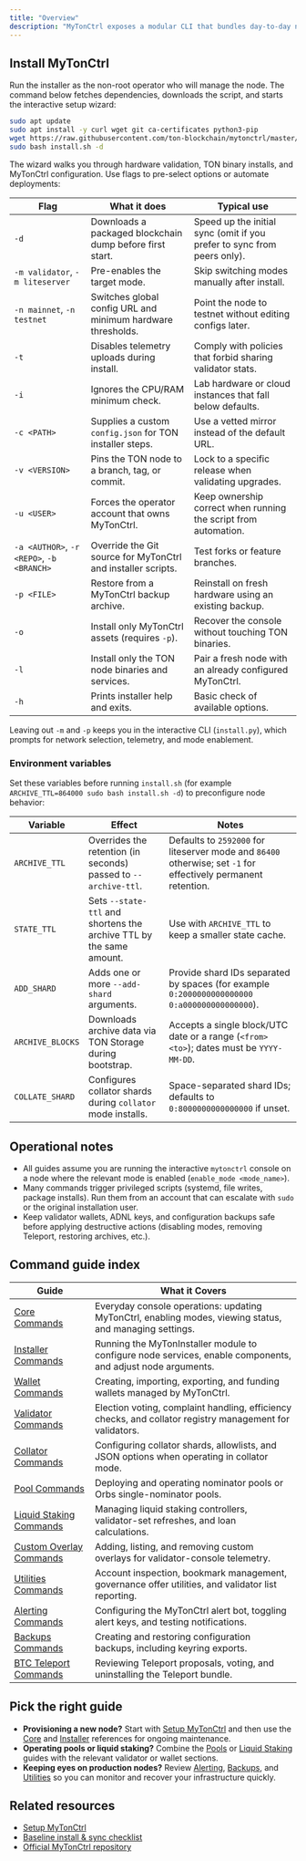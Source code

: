```yaml
---
title: "Overview"
description: "MyTonCtrl exposes a modular CLI that bundles day-to-day node maintenance, staking workflows, and operational tooling. Use this overview to decide which command reference you need for a specific task."
---
```


## Install MyTonCtrl

Run the installer as the non-root operator who will manage the node. The command below fetches dependencies, downloads the script, and starts the interactive setup wizard:

```bash
sudo apt update
sudo apt install -y curl wget git ca-certificates python3-pip
wget https://raw.githubusercontent.com/ton-blockchain/mytonctrl/master/scripts/install.sh
sudo bash install.sh -d
```

The wizard walks you through hardware validation, TON binary installs, and MyTonCtrl configuration. Use flags to pre-select options or automate deployments:

| Flag                                      | What it does                                                 | Typical use                                                             |
| ----------------------------------------- | ------------------------------------------------------------ | ----------------------------------------------------------------------- |
| `-d`                                      | Downloads a packaged blockchain dump before first start.     | Speed up the initial sync (omit if you prefer to sync from peers only). |
| `-m validator`, `-m liteserver`           | Pre-enables the target mode.                                 | Skip switching modes manually after install.                            |
| `-n mainnet`, `-n testnet`                | Switches global config URL and minimum hardware thresholds.  | Point the node to testnet without editing configs later.                |
| `-t`                                      | Disables telemetry uploads during install.                   | Comply with policies that forbid sharing validator stats.               |
| `-i`                                      | Ignores the CPU/RAM minimum check.                           | Lab hardware or cloud instances that fall below defaults.               |
| `-c <PATH>`                               | Supplies a custom `config.json` for TON installer steps.     | Use a vetted mirror instead of the default URL.                         |
| `-v <VERSION>`                            | Pins the TON node to a branch, tag, or commit.               | Lock to a specific release when validating upgrades.                    |
| `-u <USER>`                               | Forces the operator account that owns MyTonCtrl.             | Keep ownership correct when running the script from automation.         |
| `-a <AUTHOR>`, `-r <REPO>`, `-b <BRANCH>` | Override the Git source for MyTonCtrl and installer scripts. | Test forks or feature branches.                                         |
| `-p <FILE>`                               | Restore from a MyTonCtrl backup archive.                     | Reinstall on fresh hardware using an existing backup.                   |
| `-o`                                      | Install only MyTonCtrl assets (requires `-p`).               | Recover the console without touching TON binaries.                      |
| `-l`                                      | Install only the TON node binaries and services.             | Pair a fresh node with an already configured MyTonCtrl.                 |
| `-h`                                      | Prints installer help and exits.                             | Basic check of available options.                                       |

Leaving out `-m` and `-p` keeps you in the interactive CLI (`install.py`), which prompts for network selection, telemetry, and mode enablement.

### Environment variables

Set these variables before running `install.sh` (for example `ARCHIVE_TTL=864000 sudo bash install.sh -d`) to preconfigure node behavior:

| Variable         | Effect                                                              | Notes                                                                                                          |
| ---------------- | ------------------------------------------------------------------- | -------------------------------------------------------------------------------------------------------------- |
| `ARCHIVE_TTL`    | Overrides the retention (in seconds) passed to `--archive-ttl`.     | Defaults to `2592000` for liteserver mode and `86400` otherwise; set `-1` for effectively permanent retention. |
| `STATE_TTL`      | Sets `--state-ttl` and shortens the archive TTL by the same amount. | Use with `ARCHIVE_TTL` to keep a smaller state cache.                                                          |
| `ADD_SHARD`      | Adds one or more `--add-shard` arguments.                           | Provide shard IDs separated by spaces (for example `0:2000000000000000 0:a000000000000000`).                   |
| `ARCHIVE_BLOCKS` | Downloads archive data via TON Storage during bootstrap.            | Accepts a single block/UTC date or a range (`<from> <to>`); dates must be `YYYY-MM-DD`.                        |
| `COLLATE_SHARD`  | Configures collator shards during `collator` mode installs.         | Space-separated shard IDs; defaults to `0:8000000000000000` if unset.                                          |

## Operational notes

- All guides assume you are running the interactive `mytonctrl` console on a node where the relevant mode is enabled (`enable_mode <mode_name>`).
- Many commands trigger privileged scripts (systemd, file writes, package installs). Run them from an account that can escalate with `sudo` or the original installation user.
- Keep validator wallets, ADNL keys, and configuration backups safe before applying destructive actions (disabling modes, removing Teleport, restoring archives, etc.).

## Command guide index

| Guide                                        | What it Covers                                                                                              |
| -------------------------------------------- | ----------------------------------------------------------------------------------------------------------- |
| [Core Commands](./core)                      | Everyday console operations: updating MyTonCtrl, enabling modes, viewing status, and managing settings.     |
| [Installer Commands](./installer)            | Running the MyTonInstaller module to configure node services, enable components, and adjust node arguments. |
| [Wallet Commands](./wallet)                  | Creating, importing, exporting, and funding wallets managed by MyTonCtrl.                                   |
| [Validator Commands](./validator)            | Election voting, complaint handling, efficiency checks, and collator registry management for validators.    |
| [Collator Commands](./collator)              | Configuring collator shards, allowlists, and JSON options when operating in collator mode.                  |
| [Pool Commands](./pools)                     | Deploying and operating nominator pools or Orbs single-nominator pools.                                     |
| [Liquid Staking Commands](./liquid_staking)  | Managing liquid staking controllers, validator-set refreshes, and loan calculations.                        |
| [Custom Overlay Commands](./custom_overlays) | Adding, listing, and removing custom overlays for validator-console telemetry.                              |
| [Utilities Commands](./utilities)            | Account inspection, bookmark management, governance offer utilities, and validator list reporting.          |
| [Alerting Commands](./alerting)              | Configuring the MyTonCtrl alert bot, toggling alert keys, and testing notifications.                        |
| [Backups Commands](./backups)                | Creating and restoring configuration backups, including keyring exports.                                    |
| [BTC Teleport Commands](./btc_teleport)      | Reviewing Teleport proposals, voting, and uninstalling the Teleport bundle.                                 |

## Pick the right guide

- **Provisioning a new node?** Start with [Setup MyTonCtrl](../setup-mytonctrl) and then use the [Core](./core) and [Installer](./installer) references for ongoing maintenance.
- **Operating pools or liquid staking?** Combine the [Pools](./pools) or [Liquid Staking](./liquid_staking) guides with the relevant validator or wallet sections.
- **Keeping eyes on production nodes?** Review [Alerting](./alerting), [Backups](./backups), and [Utilities](./utilities) so you can monitor and recover your infrastructure quickly.

## Related resources

- [Setup MyTonCtrl](../setup-mytonctrl)
- [Baseline install & sync checklist](../setup-mytonctrl#baseline-setup-install-and-sync)
- [Official MyTonCtrl repository](https://github.com/ton-blockchain/mytonctrl)

